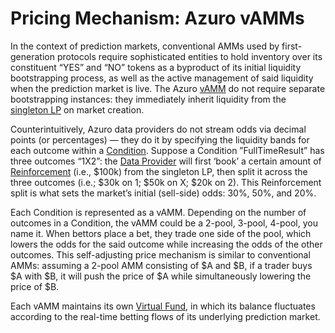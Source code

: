 # Pricing Mechanism: Azuro vAMMs

In the context of prediction markets, conventional AMMs used by first-generation protocols require sophisticated entities to hold inventory over its constituent “YES” and “NO” tokens as a byproduct of its initial liquidity bootstrapping process, as well as the active management of said liquidity when the prediction market is live. The Azuro [vAMM](/knowledge-hub/how-azuro-works/components/vAMM) do not require separate bootstrapping instances: they immediately inherit liquidity from the [singleton LP](/knowledge-hub/how-azuro-works/protocol-actors/liquidity-providers) on market creation.

Counterintuitively, Azuro data providers do not stream odds via decimal points (or percentages) — they do it by specifying the liquidity bands for each outcome within a [Condition](/knowledge-hub/how-azuro-works/components/conditions). Suppose a Condition ”FullTimeResult” has three outcomes “1X2”: the [Data Provider](/knowledge-hub/how-azuro-works/protocol-actors/data-providers) will first ‘book’ a certain amount of [Reinforcement](/knowledge-hub/how-azuro-works/components/reinforcement) (i.e., \$100k) from the singleton LP, then split it across the three outcomes (i.e.; \$30k on 1; \$50k on X; \$20k on 2). This Reinforcement split is what sets the market’s initial (sell-side) odds: 30%, 50%, and 20%.

Each Condition is represented as a vAMM. Depending on the number of outcomes in a Condition, the vAMM could be a 2-pool, 3-pool, 4-pool, you name it. When bettors place a bet, they trade one side of the pool, which lowers the odds for the said outcome while increasing the odds of the other outcomes. This self-adjusting price mechanism is similar to conventional AMMs: assuming a 2-pool AMM consisting of \$A and \$B, if a trader buys \$A with \$B, it will push the price of \$A while simultaneously lowering the price of \$B.

Each vAMM maintains its own [Virtual Fund](/knowledge-hub/how-azuro-works/components/virtual-funds), in which its balance fluctuates according to the real-time betting flows of its underlying prediction market.